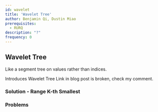 ```yaml
---
id: wavelet
title: 'Wavelet Tree'
author: Benjamin Qi, Dustin Miao
prerequisites:
  - RURQ
description: "?"
frequency: 0
---
```


## Wavelet Tree

<FocusProblem problem="waveletSam" />

Like a segment tree on values rather than indices.

<Resources>
	<Resource
		source = "IOI"
		title = "Wavelet Trees for Competitive Programming"
		url = "https://ioinformatics.org/journal/v10_2016_19_37.pdf"
		starred
	>
		Introduces Wavelet Tree
	</Resource>
	<Resource
		source="CF"
		title="Intro to New DS: Wavelet Trees"
		url="52854"
	>
		Link in blog post is broken, check my comment.
	</Resource>
</Resources>

### Solution - Range K-th Smallest

<IncompleteSection />

### Problems

<Problems problems="wavelet" />
